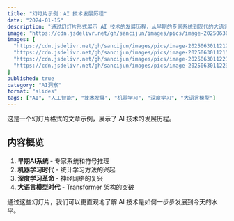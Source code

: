 ```yaml
---
title: "幻灯片示例：AI 技术发展历程"
date: "2024-01-15"
description: "通过幻灯片形式展示 AI 技术的发展历程，从早期的专家系统到现代的大语言模型。"
image: "https://cdn.jsdelivr.net/gh/sancijun/images/pics/image-20250630112126960.png"
images: [
  "https://cdn.jsdelivr.net/gh/sancijun/images/pics/image-20250630112126960.png",
  "https://cdn.jsdelivr.net/gh/sancijun/images/pics/image-20250630112151156.png",
  "https://cdn.jsdelivr.net/gh/sancijun/images/pics/image-20250630112211559.png",
  "https://cdn.jsdelivr.net/gh/sancijun/images/pics/image-20250630112236054.png"
]
published: true
category: "AI洞察"
format: "slides"
tags: ["AI", "人工智能", "技术发展", "机器学习", "深度学习", "大语言模型"]
---
```


这是一个幻灯片格式的文章示例，展示了 AI 技术的发展历程。

## 内容概览

1. **早期AI系统** - 专家系统和符号推理
2. **机器学习时代** - 统计学习方法的兴起
3. **深度学习革命** - 神经网络的复兴
4. **大语言模型时代** - Transformer 架构的突破

通过这些幻灯片，我们可以更直观地了解 AI 技术是如何一步步发展到今天的水平。 